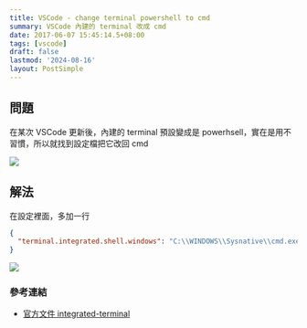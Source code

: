 ```yaml
---
title: VSCode - change terminal powershell to cmd
summary: VSCode 內建的 terminal 改成 cmd
date: 2017-06-07 15:45:14.5+08:00
tags: [vscode]
draft: false
lastmod: '2024-08-16'
layout: PostSimple
---
```


## 問題

在某次 VSCode 更新後，內建的 terminal 預設變成是 powerhsell，實在是用不習慣，所以就找到設定檔把它改回 cmd

![](https://image.cashwu.com/404.webp)

## 解法

在設定裡面，多加一行

```json
{
  "terminal.integrated.shell.windows": "C:\\WINDOWS\\Sysnative\\cmd.exe"
}
```

![](https://image.cashwu.com/404.webp)

### 參考連結

- [官方文件 integrated-terminal](https://code.visualstudio.com/docs/editor/integrated-terminal)
